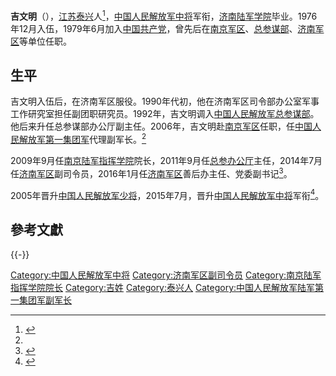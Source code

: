 {{中国人民解放军将领
| name = 吉文明
| image name = 
| width = 
| job = 
| period =
| birthname = 
| other_names = 
| foreign_names =
| english_names =
| Sex = 男
| date of birth = {{birth year and age|1957|8}}
| place of birth =
| date of death =  
| place of death = 
| nationality = {{PRC}}
| residence = 
| languages = 
| height = 
| weight = 
| party = {{CPC}}
| rank = [[File:PLAGF-0719-LTG.png|25px]][[中国人民解放军中将|中国人民解放军中将]]
| spouse = 
| relatives = 
| educate = 
| past = 
| work =
| award = 
| rankrecord= 
}}'''吉文明'''（{{bd|1957年|8月|}}），[[江苏|江苏]][[泰兴|泰兴]]人<ref name="returned">{{Cite news |url=https://www.thepaper.cn/newsDetail_forward_1256181 |title=济南军区参谋长马宜明晋升中将，吉文明重返济南军区 |date=2014-07-16 |work=澎湃新闻 |accessdate=2020-09-11 |archive-date=2017-12-01 |archive-url=https://web.archive.org/web/20171201121313/http://www.thepaper.cn/newsDetail_forward_1256181 |dead-url=no }}</ref>，[[中国人民解放军中将|中国人民解放军中将]]军衔，[[中国人民解放军济南陆军学院|济南陆军学院]]毕业。1976年12月入伍，1979年6月加入[[中国共产党|中国共产党]]，曾先后在[[中国人民解放军南京军区|南京军区]]、[[中国人民解放军总参谋部|总参谋部]]、[[中国人民解放军济南军区|济南军区]]等单位任职。

==生平 ==
吉文明入伍后，在济南军区服役。1990年代初，他在济南军区司令部办公室军事工作研究室担任副团职研究员。1992年，吉文明调入[[中国人民解放军总参谋部|中国人民解放军总参谋部]]。他后来升任总参谋部办公厅副主任。2006年，吉文明赴[[南京军区|南京军区]]任职，任[[中国人民解放军第一集团军|中国人民解放军第一集团军]]代理副军长。<ref name="returned" />

2009年9月任[[中国人民解放军陆军指挥学院|南京陆军指挥学院]]院长，2011年9月任[[中央军委联合参谋部办公厅|总参办公厅]]主任，2014年7月任[[中国人民解放军济南军区|济南军区]]副司令员，2016年1月任[[中国人民解放军济南军区|济南军区]]善后办主任、党委副书记<ref>{{cite web|url=http://www.thepaper.cn/newsDetail_forward_1422013|title=吉文明出任济南军区善后工作办公室主任，高建国任政委|publisher=澎湃新闻|accessdate=2016-03-06|archive-date=2021-02-19|archive-url=https://web.archive.org/web/20210219023107/https://www.thepaper.cn/newsDetail_forward_1422013|dead-url=no}}</ref>。

2005年晋升[[中国人民解放军少将|中国人民解放军少将]]，2015年7月，晋升[[中国人民解放军中将|中国人民解放军中将]]军衔<ref>{{cite web|url=http://news.ifeng.com/a/20150708/44128472_0.shtml|title=济南军区4人晋升将官军衔：副司令员吉文明晋升中将|publisher=凤凰网|accessdate=2016-03-06|archive-date=2019-07-24|archive-url=https://web.archive.org/web/20190724062950/http://news.ifeng.com/a/20150708/44128472_0.shtml|dead-url=no}}</ref>。

== 參考文獻 ==
{{Reflist}}

{{-}}
{{start box}}
{{s-mil|pla}}
{{s-before|[[赵宗岐|赵宗岐]]|济南军区司令员}}
{{s-title|[[中国人民解放军济南军区|中国人民解放军济南军区]]善后工作办公室主任|2016年1月－}}
{{s-inc}}
{{s-before|[[林建超|林建超]]}}
{{s-title|[[中央军委联合参谋部办公厅|中国人民解放军总参谋部办公厅]]主任|2011年9月－2014年7月}}
{{s-after|[[邱京平|邱京平]]}}
{{s-before|[[陳勇_(將軍)|陈勇]]}}
{{s-title|[[中国人民解放军陆军指挥学院|中国人民解放军南京陆军指挥学院]]院长|2009年9月－2011年11月}}
{{s-after|[[王培|王培]]}}
{{end box}}

{{中华人民共和国现役中将}}

[[Category:中国人民解放军中将|Category:中国人民解放军中将]]
[[Category:济南军区副司令员|Category:济南军区副司令员]]
[[Category:南京陆军指挥学院院长|Category:南京陆军指挥学院院长]]
[[Category:吉姓|Category:吉姓]]
[[Category:泰兴人|Category:泰兴人]]
[[Category:中国人民解放军陆军第一集团军副军长|Category:中国人民解放军陆军第一集团军副军长]]